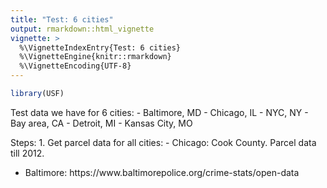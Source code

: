 ```yaml
---
title: "Test: 6 cities"
output: rmarkdown::html_vignette
vignette: >
  %\VignetteIndexEntry{Test: 6 cities}
  %\VignetteEngine{knitr::rmarkdown}
  %\VignetteEncoding{UTF-8}
---
```


```r
library(USF)
```

Test data we have for 6 cities:
- Baltimore, MD
- Chicago, IL
- NYC, NY
- Bay area, CA 
- Detroit, MI
- Kansas City, MO

Steps:
1. Get parcel data for all cities:
- Chicago: Cook County. Parcel data till 2012.

- Baltimore:
https://www.baltimorepolice.org/crime-stats/open-data

```r

```

